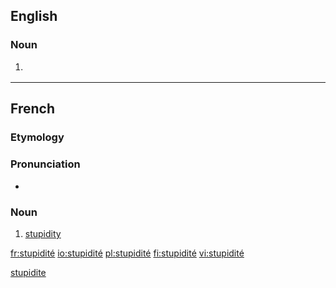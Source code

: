 ==English==

===Noun===
{{en-noun|?}}

# {{rare}} {{alternative form of|stupidity}}

[[Category:English terms spelled with É|stupidite]]
----

==French==

===Etymology===
{{etyl|la|fr}} {{term|stupiditas|lang=la}}

===Pronunciation===
* {{IPA|/sty.pi.di.te/|lang=fr}}

===Noun===
{{fr-noun|f|sort=stupidite}}

# [[stupidity]]

[[fr:stupidité]]
[[io:stupidité]]
[[pl:stupidité]]
[[fi:stupidité]]
[[vi:stupidité]]